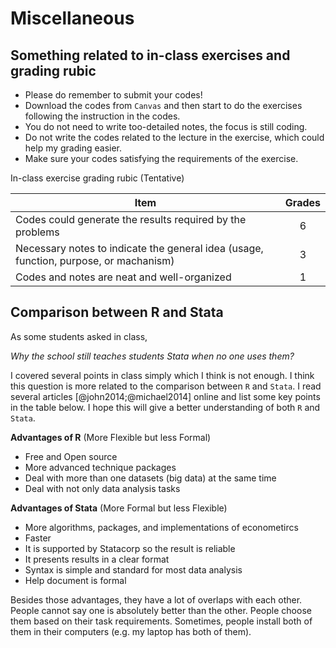 # Miscellaneous

## Something related to in-class exercises and grading rubic

* Please do remember to submit your codes!
* Download the codes from ``Canvas`` and then start to do the exercises following the instruction in the codes.
* You do not need to write too-detailed notes, the focus is still coding.
* Do not write the codes related to the lecture in the exercise, which could help my grading easier.
* Make sure your codes satisfying the requirements of the exercise. 

In-class exercise grading rubic (Tentative)

| Item                                                                                     | Grades |
|------------------------------------------------------------------------------------------|:------:|
| Codes could generate the results required by the problems                                | 6      |
| Necessary notes to indicate the general idea (usage, function, purpose, or machanism)    | 3      |
| Codes and notes are neat and well-organized                                              | 1      |

## Comparison between R and Stata

As some students asked in class, 

*Why the school still teaches students Stata when no one uses them?*

I covered several points in class simply which I think is not enough. I think this question is more related to the comparison between ``R`` and ``Stata``. I read several articles [@john2014;@michael2014] online and list some key points in the table below. I hope this will give a better understanding of both ``R`` and ``Stata``.

**Advantages of R** (More Flexible but less Formal)

* Free and Open source
* More advanced technique packages
* Deal with more than one datasets (big data) at the same time
* Deal with not only data analysis tasks

**Advantages of Stata** (More Formal but less Flexible)

* More algorithms, packages, and implementations of econometircs
* Faster
* It is supported by Statacorp so the result is reliable
* It presents results in a clear format
* Syntax is simple and standard for most data analysis
* Help document is formal

Besides those advantages, they have a lot of overlaps with each other. People cannot say one is absolutely better than the other. People choose them based on their task requirements. Sometimes, people install both of them in their computers (e.g. my laptop has both of them).
